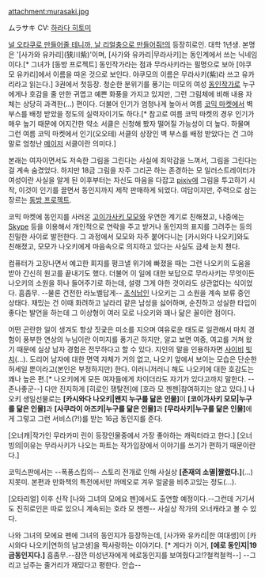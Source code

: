 attachment:murasaki.jpg

ムラサキ CV: [[하라다 히토미]]

[[널 오타쿠로 만들어줄 테니까, 날 리얼충으로 만들어줘!]]의 등장히로인. 대학 1년생. 본명은 '[사가와 유카리](狭川紫)'이며, [사가와 유카리|무라사키]는 동인계에서 쓰는 닉네임이다.[* 그녀가 [동방 프로젝트] 동인작가라는 점과 무라사키라는 필명으로 보아 [야쿠모 유카리]에서 이름을 따온 것으로 보인다. 야쿠모의 이름은 무라사키(紫)라 쓰고 유카리라고 읽는다.] 3권에서 첫등장. 청순한 분위기를 풍기는 미모의 여성 [[동인작가]]로 누구에게나 호감을 줄 만한 귀엽고 예쁜 화풍을 가지고 있지만, 그런 그림체에 비해 내용 자체는 상당히 과격한(...) 편이다. 더불어 인기가 엄청나게 높아서 여름 [[코믹 마켓]]에서 벽 부스를 배정 받았을 정도의 실력자이기도 하다.[* 참고로 여름 코믹 마켓의 경우 인기가 매우 높기 때문에 어지간한 약소 서클은 신청해 봤자 떨어질 가능성이 더 높다. 하물며 그런 여름 코믹 마켓에서 인기(오오테) 서클의 상장인 벽 부스를 배정 받았다는 건 그야말로 엄청난 [[메이저]] 서클이란 의미다.]

본래는 여자이면서도 저속한 그림을 그린다는 사실에 죄악감을 느껴서, 그림을 그린다는 걸 계속 숨겼었다. 하지만 18금 그림을 자주 그리곤 하는 존경하는 모 일러스트레이터가 여성이란 사실을 알게 된 이후부터는 자신도 마음을 다잡고 [[pixiv]]에 그림을 투고하기 시작, 이것이 인기를 끌면서 동인지까지 제작 판매하게 되었다. 여담이지만, 주력으로 삼는 장르는 [[동방 프로젝트]].

코믹 마켓에 동인지를 사러온 [[고이가사키 모모]]와 우연한 계기로 친해졌고, 나중에는 [[Skype]] 등을 이용해서 개인적으로 연락을 주고 받거나 동인지의 표지를 그려주는 등의 친밀한 사이로 발전한다. 그 과정에서 모모와 자주 붙어다니는 [카시와다 나오키]와도 친해졌고, 모모가 나오키에게 마음속으로 의지하고 있다는 사실도 금세 눈치 챈다.

컴퓨터가 고장나면서 예고한 회지를 펑크낼 위기에 빠졌을 때는 그런 나오키의 도움을 받아 간신히 원고를 끝내기도 했다. 더불어 이 일에 대한 보답으로 무라사키는 무엇이든 나오키의 소원을 하나 들어주기로 하는데, 설령 그게 야한 것이라도 상관없다는 식이었다. 흠좀무. --물론 건전한 라노벨답게-- [[초식남]]인 나오키는 그 소원을 계속 보류 중인 상태다. 재밌는 건 이때 화려하고 날라리 같은 남성을 싫어하며, 순진하고 성실한 타입이 좋다는 발언을 하는데 그 이상형이 여러 모로 나오키와 꽤나 닮은 꼴이란 점이다. 

어떤 곤란한 일이 생겨도 항상 짓궂은 미소를 지으며 여유로운 태도로 일관해서 마치 경험이 풍부한 연상의 누님이란 이미지를 풍기곤 하지만, 알고 보면 여중, 여고를 거쳐 왔기 때문에 실상 남자 경험은 전무하다고 할 수 있다. 지인의 말을 인용하자면 [[사이비]] [[빗치]](...). 도리어 남자에 대한 면역 자체가 거의 없고, 나오키 앞에서 보이는 모습은 단순한 허세일 뿐이라고(본인은 부정하지만) 한다. 이러니저러니 해도 나오키에 대한 호감도는 꽤나 높은 편.[* 나오키에게 모든 여자들에게 차이더라도 자기가 있다고까지 말한다. --존나좋군--] 다만 진지하게 [히로인 쟁탈전]에 [호라 모 젠젠|참여하지는 않고 있다.] 나오키 생일선물로는 '''[카시와다 나오키|왠지 누구를 닮은 인물]'''이 '''[코이가사키 모모|누구를 닮은 인물]'''과 '''[사쿠라이 아즈키|누구를 닮은 인물]'''과 '''[무라사키|누구를 닮은 인물]'''에게 그렇고 그런 서비스(?!)를 받는 16금 동인지를 준다.

[오너캐|작가인 무라카미 린이 등장인물중에서 가장 좋아하는 캐릭터라고 한다.] [오너빙의|이유는 무라사키가 나오는 파트는 작가입장에서 이야기를 쓰기가 편하기 때문이란다.]

코믹스판에서는 --폭풍스킵의-- 스토리 전개로 인해 사실상 '''[존재의 소멸|짤렸다.]'''(...) 지못미. 본편과 만화책의 특전에서만 까메오로 겨우 얼굴을 비추고있는 정도(...).  

[오타리얼] 이후 신작 [나와 그녀의 모에요 펜]에서도 출연할 예정이다.--그런데 거기서도 진히로인은 따로 있으니 계속되는 호라 모 젠젠-- 사실상 작가의 오너캐라고 볼 수 있다.

나와 그녀의 모에요 펜에 그녀의 동인지가 등장하는데, [사가와 유카리|한 여대생]이 [카시와다 나오키|연하의 남고생]을 짝사랑하는 이야기다. [* 게다가 이거, '''[에로 동인지|19금동인지다.]''' 흠좀무.--잠깐 미성년자에게 에로동인지를 보여줬다고!?철컥철컥--] --그리고 남주는 줄거리가 재밌다고 평한다. 안습-- 
